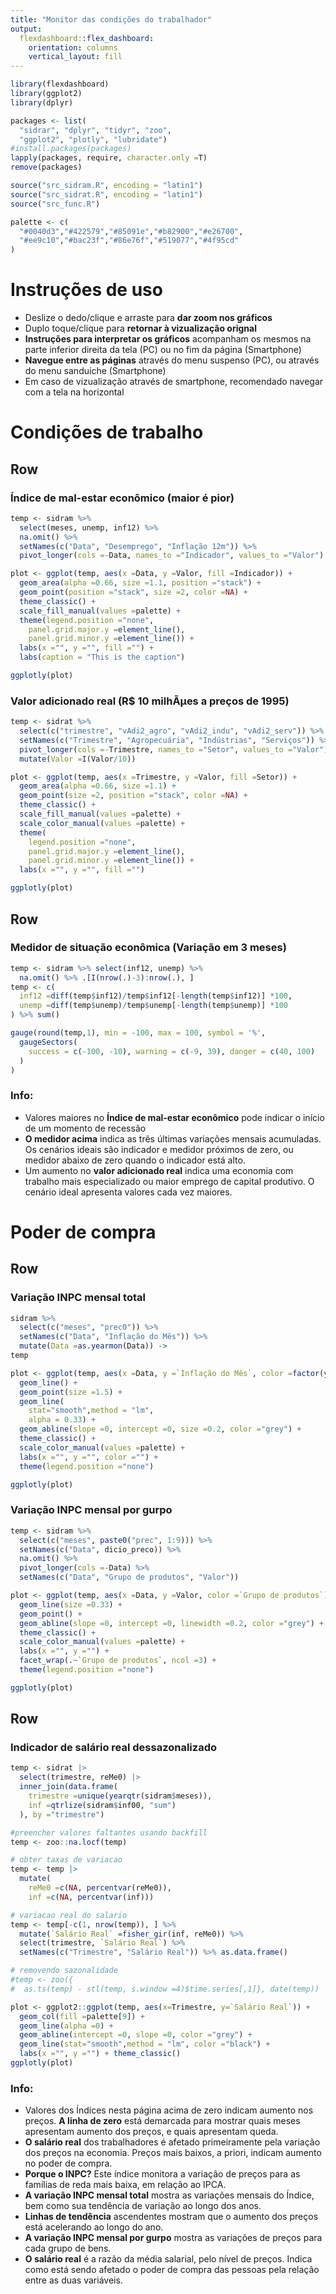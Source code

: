 ---
title: "Monitor das condições do trabalhador"
output: 
  flexdashboard::flex_dashboard:
    orientation: columns
    vertical_layout: fill
---

```{r setup, include=FALSE}
library(flexdashboard)
library(ggplot2)
library(dplyr)

packages <- list(
  "sidrar", "dplyr", "tidyr", "zoo",
  "ggplot2", "plotly", "lubridate")
#install.packages(packages)
lapply(packages, require, character.only =T)
remove(packages)

source("src_sidram.R", encoding = "latin1")
source("src_sidrat.R", encoding = "latin1")
source("src_func.R")

palette <- c(
  "#0040d3","#422579","#85091e","#b82900","#e26700",
  "#ee9c10","#bac23f","#86e76f","#519077","#4f95cd"
)
```

# Instruções de uso

-   Deslize o dedo/clique e arraste para <b>dar zoom nos gráficos</b>
-   Duplo toque/clique para <b>retornar à vizualização orignal</b>
-   <b>Instruções para interpretar os gráficos</b> acompanham os mesmos na parte inferior direita da tela (PC) ou no fim da página (Smartphone)
-   <b>Navegue entre as páginas</b> através do menu suspenso (PC), ou através do menu sanduíche (Smartphone)
-   Em caso de vizualização através de smartphone, recomendado navegar com a tela na horizontal

# Condições de trabalho

## Row {data-width="980"}

### Índice de mal-estar econômico (maior é pior)

```{r mal-estar_economico, echo=F}
temp <- sidram %>%
  select(meses, unemp, inf12) %>%
  na.omit() %>%
  setNames(c("Data", "Desemprego", "Inflação 12m")) %>%
  pivot_longer(cols =-Data, names_to ="Indicador", values_to ="Valor")

plot <- ggplot(temp, aes(x =Data, y =Valor, fill =Indicador)) +
  geom_area(alpha =0.66, size =1.1, position ="stack") +
  geom_point(position ="stack", size =2, color =NA) +
  theme_classic() +
  scale_fill_manual(values =palette) +
  theme(legend.position ="none",
    panel.grid.major.y =element_line(),
    panel.grid.minor.y =element_line()) +
  labs(x ="", y ="", fill ="") +
  labs(caption = "This is the caption")

ggplotly(plot)
```

### Valor adicionado real (R\$ 10 milhÃµes a preços de 1995)

```{r valor_adicionado_real, echo=F}
temp <- sidrat %>% 
  select(c("trimestre", "vAdi2_agro", "vAdi2_indu", "vAdi2_serv")) %>%
  setNames(c("Trimestre", "Agropecuária", "Indústrias", "Serviços")) %>%
  pivot_longer(cols =-Trimestre, names_to ="Setor", values_to ="Valor") %>%
  mutate(Valor =I(Valor/10))

plot <- ggplot(temp, aes(x =Trimestre, y =Valor, fill =Setor)) +
  geom_area(alpha =0.66, size =1.1) +
  geom_point(size =2, position ="stack", color =NA) +
  theme_classic() +
  scale_fill_manual(values =palette) +
  scale_color_manual(values =palette) +
  theme(
    legend.position ="none",
    panel.grid.major.y =element_line(),
    panel.grid.minor.y =element_line()) +
  labs(x ="", y ="", fill ="")

ggplotly(plot)
```

## Row

### Medidor de situação econômica (Variação em 3 meses)

```{r situacao_economica, echo=F}
temp <- sidram %>% select(inf12, unemp) %>%
  na.omit() %>% .[I(nrow(.)-3):nrow(.), ] 
temp <- c(
  inf12 =diff(temp$inf12)/temp$inf12[-length(temp$inf12)] *100,
  unemp =diff(temp$unemp)/temp$unemp[-length(temp$unemp)] *100
) %>% sum()

gauge(round(temp,1), min = -100, max = 100, symbol = '%',
  gaugeSectors(
    success = c(-100, -10), warning = c(-9, 39), danger = c(40, 100)
  )
)
```

### Info:

-   Valores maiores no <b>Índice de mal-estar econômico</b> pode indicar o início de um momento de recessão
-   <b>O medidor acima</b> indica as três últimas variações mensais acumuladas. Os cenários ideais são indicador e medidor próximos de zero, ou medidor abaixo de zero quando o indicador está alto.
-   Um aumento no <b>valor adicionado real</b> indica uma economia com trabalho mais especializado ou maior emprego de capital produtivo. O cenário ideal apresenta valores cada vez maiores.

# Poder de compra

## Row {data-width="980"}

### Variação INPC mensal total {data-height="210"}

```{r var_inpc_mensal, echo=F}
sidram %>% 
  select(c("meses", "prec0")) %>%
  setNames(c("Data", "Inflação do Mês")) %>%
  mutate(Data =as.yearmon(Data)) ->
temp

plot <- ggplot(temp, aes(x =Data, y =`Inflação do Mês`, color =factor(year(Data)))) +
  geom_line() +
  geom_point(size =1.5) +
  geom_line(
    stat="smooth",method = "lm",
    alpha = 0.33) +
  geom_abline(slope =0, intercept =0, size =0.2, color ="grey") +
  theme_classic() +
  scale_color_manual(values =palette) +
  labs(x ="", y ="", color ="") +
  theme(legend.position ="none")

ggplotly(plot)
```

### Variação INPC mensal por gurpo

```{r var_inpc_mensal_grupo, echo=F}
temp <- sidram %>%
  select(c("meses", paste0("prec", 1:9))) %>%
  setNames(c("Data", dicio_preco)) %>%
  na.omit() %>%
  pivot_longer(cols =-Data) %>%
  setNames(c("Data", "Grupo de produtos", "Valor"))

plot <- ggplot(temp, aes(x =Data, y =Valor, color =`Grupo de produtos`)) +
  geom_line(size =0.33) +
  geom_point() +
  geom_abline(slope =0, intercept =0, linewidth =0.2, color ="grey") +
  theme_classic() +
  scale_color_manual(values =palette) +
  labs(x ="", y ="") + 
  facet_wrap(.~`Grupo de produtos`, ncol =3) +
  theme(legend.position ="none")

ggplotly(plot)
```

## Row

### Indicador de salário real dessazonalizado {data-height="260"}

```{r salario_real, echo=FALSE}
temp <- sidrat |>
  select(trimestre, reMe0) |>
  inner_join(data.frame(
    trimestre =unique(yearqtr(sidram$meses)),
    inf =qtrlize(sidram$inf00, "sum") 
  ), by ="trimestre")

#preencher valores faltantes usando backfill
temp <- zoo::na.locf(temp)

# obter taxas de variacao
temp <- temp |> 
  mutate(
    reMe0 =c(NA, percentvar(reMe0)),
    inf =c(NA, percentvar(inf)))

# variacao real do salario
temp <- temp[-c(1, nrow(temp)), ] %>%
  mutate(`Salário Real` =fisher_gir(inf, reMe0)) %>% 
  select(trimestre, `Salário Real`) %>%
  setNames(c("Trimestre", "Salário Real")) %>% as.data.frame()

# removendo sazonalidade
#temp <- zoo({
#  as.ts(temp) - stl(temp, s.window =4)$time.series[,1]}, date(temp))

plot <- ggplot2::ggplot(temp, aes(x=Trimestre, y=`Salário Real`)) +
  geom_col(fill =palette[9]) +
  geom_line(alpha =0) +
  geom_abline(intercept =0, slope =0, color ="grey") +
  geom_line(stat="smooth",method = "lm", color ="black") +
  labs(x ="", y ="") + theme_classic()
ggplotly(plot)
```

### Info:

-   Valores dos Índices nesta página acima de zero indicam aumento nos preços. <b>A linha de zero</b> está demarcada para mostrar quais meses apresentam aumento dos preços, e quais apresentam queda.
-   <b>O salário real</b> dos trabalhadores é afetado primeiramente pela variação dos preços na economia. Preços mais baixos, a priori, indicam aumento no poder de compra.
-   <b>Porque o INPC?</b> Este índice monitora a variação de preços para as famílias de reda mais baixa, em relação ao IPCA.
-   <b>A variação INPC mensal total</b> mostra as variações mensais do Índice, bem como sua tendência de variação ao longo dos anos.
-   <b>Linhas de tendência</b> ascendentes mostram que o aumento dos preços está acelerando ao longo do ano.
-   <b>A variação INPC mensal por gurpo</b> mostra as variações de preços para cada grupo de bens.
-   <b>O salário real</b> é a razão da média salarial, pelo nível de preços. Indica como está sendo afetado o poder de compra das pessoas pela relação entre as duas variáveis.
